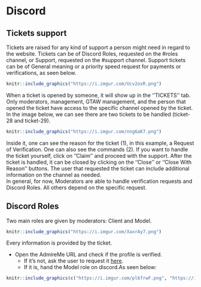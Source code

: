 # Discord

## Tickets support

Tickets are raised for any kind of support a person might need in regard to the website. 
Tickets can be of Discord Roles, requested on the #roles channel, or Support, requested on the #support channel.  Support tickets can be of General meaning or a priority speed request for payments or verifications, as seen below. 


```r

knitr::include_graphics("https://i.imgur.com/Ucv2oxR.png")
```


When a ticket is opened by someone, it will show up in the ''TICKETS'' tab.  
Only moderators, management, GTAW management, and the person that opened the ticket have access to the specific channel opened by the ticket.  
In the image below, we can see there are two tickets to be handled (ticket-28 and ticket-29). 

```r

knitr::include_graphics("https://i.imgur.com/nng6aK7.png")
```

Inside it, one can see the reason for the ticket (1), in this example, a Request of Verification. 
One can also see the commands (2). If you want to handle the ticket yourself, click on ''Claim'' and proceed with the support.
After the ticket is handled, it can be closed by clicking on the ''Close'' or ''Close With Reason'' buttons. 
The user that requested the ticket can include additional information on the channel as needed.  
In general, for now, Moderators are able to handle verification requests and Discord Roles. All others depend on the specific request. 


## Discord Roles

Two main roles are given by moderators: Client and Model.

```r

knitr::include_graphics("https://i.imgur.com/XaxrAy7.png")
```

Every information is provided by the ticket.

* Open the AdmireMe URL and check if the profile is verified.
  + If it's not, ask the user to request it [here](https://admireme.world/my/settings/verify).
  + If it is, hand the Model role on discord.As seen below:

```r

knitr::include_graphics(c("https://i.imgur.com/pl6frwF.png", "https://i.imgur.com/M5Zus24.png"))
```